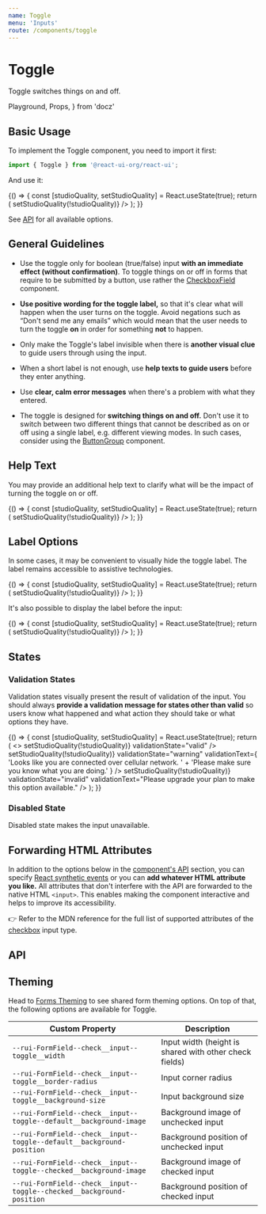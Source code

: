 ```yaml
---
name: Toggle
menu: 'Inputs'
route: /components/toggle
---
```


# Toggle

Toggle switches things on and off.

  Playground,
  Props,
} from 'docz'

## Basic Usage

To implement the Toggle component, you need to import it first:

```js
import { Toggle } from '@react-ui-org/react-ui';
```

And use it:

<Playground>
  {() => {
    const [studioQuality, setStudioQuality] = React.useState(true);
    return (
      <Toggle
        checked={studioQuality}
        label="Listen in studio quality"
        onChange={() => setStudioQuality(!studioQuality)}
      />
    );
  }}
</Playground>

See [API](#api) for all available options.

## General Guidelines

- Use the toggle only for boolean (true/false) input **with an immediate effect
  (without confirmation)**. To toggle things on or off in forms that require to
  be submitted by a button, use rather the
  [CheckboxField](/components/checkbox-field) component.

- **Use positive wording for the toggle label,** so that it's clear what will
  happen when the user turns on the toggle. Avoid negations such as “Don't send
  me any emails” which would mean that the user needs to turn the toggle **on**
  in order for something **not** to happen.

- Only make the Toggle's label invisible when there is **another visual clue**
  to guide users through using the input.

- When a short label is not enough, use **help texts to guide users** before
  they enter anything.

- Use **clear, calm error messages** when there's a problem with what they
  entered.

- The toggle is designed for **switching things on and off.** Don't use it to
  switch between two different things that cannot be described as on or off
  using a single label, e.g. different viewing modes. In such cases, consider
  using the [ButtonGroup](/components/button-group) component.

## Help Text

You may provide an additional help text to clarify what will be the impact of
turning the toggle on or off.

<Playground>
  {() => {
    const [studioQuality, setStudioQuality] = React.useState(true);
    return (
      <Toggle
        checked={studioQuality}
        helpText={
          'Unrivaled audio quality. Uses the MQA audio format. '
          + 'Transfers a lot of data.'
        }
        label="Listen in studio quality"
        onChange={() => setStudioQuality(!studioQuality)}
      />
    );
  }}
</Playground>

## Label Options

In some cases, it may be convenient to visually hide the toggle label. The label
remains accessible to assistive technologies.

<Playground>
  {() => {
    const [studioQuality, setStudioQuality] = React.useState(true);
    return (
      <Toggle
        checked={studioQuality}
        isLabelVisible={false}
        label="You cannot see this"
        onChange={() => setStudioQuality(!studioQuality)}
      />
    );
  }}
</Playground>

It's also possible to display the label before the input:

<Playground>
  {() => {
    const [studioQuality, setStudioQuality] = React.useState(true);
    return (
      <Toggle
        checked={studioQuality}
        label="Listen in studio quality"
        labelPosition="before"
        onChange={() => setStudioQuality(!studioQuality)}
      />
    );
  }}
</Playground>

## States

### Validation States

Validation states visually present the result of validation of the input. You
should always **provide a validation message for states other than valid** so
users know what happened and what action they should take or what options they
have.

<Playground>
  {() => {
    const [studioQuality, setStudioQuality] = React.useState(true);
    return (
      <>
        <Toggle
          checked={studioQuality}
          label="Listen in studio quality"
          onChange={() => setStudioQuality(!studioQuality)}
          validationState="valid"
        />
        <Toggle
          checked={studioQuality}
          label="Listen in studio quality"
          onChange={() => setStudioQuality(!studioQuality)}
          validationState="warning"
          validationText={
            'Looks like you are connected over cellular network. '
            + 'Please make sure you know what you are doing.'
          }
        />
        <Toggle
          checked={studioQuality}
          label="Listen in studio quality"
          onChange={() => setStudioQuality(!studioQuality)}
          validationState="invalid"
          validationText="Please upgrade your plan to make this option available."
        />
      </>
    );
  }}
</Playground>

### Disabled State

Disabled state makes the input unavailable.

<Playground>
  <Toggle label="Disabled toggle" disabled />
  <Toggle
    label="Disabled toggle, checked"
    disabled
    checked
  />
</Playground>

## Forwarding HTML Attributes

In addition to the options below in the [component's API](#api) section, you
can specify [React synthetic events] or you can **add whatever HTML attribute
you like.** All attributes that don't interfere with the API are forwarded to
the native HTML `<input>`. This enables making the component interactive and
helps to improve its accessibility.

👉 Refer to the MDN reference for the full list of supported attributes of the
[checkbox] input type.

## API

<Props table of={Toggle} />

## Theming

Head to [Forms Theming](/customize/theming/forms) to see shared form theming
options. On top of that, the following options are available for Toggle.

| Custom Property                                                    | Description                                    |
|--------------------------------------------------------------------|------------------------------------------------|
| `--rui-FormField--check__input--toggle__width`             | Input width (height is shared with other check fields) |
| `--rui-FormField--check__input--toggle__border-radius`             | Input corner radius                            |
| `--rui-FormField--check__input--toggle__background-size`           | Input background size                          |
| `--rui-FormField--check__input--toggle--default__background-image` | Background image of unchecked input            |
| `--rui-FormField--check__input--toggle--default__background-position` | Background position of unchecked input      |
| `--rui-FormField--check__input--toggle--checked__background-image` | Background image of checked input              |
| `--rui-FormField--check__input--toggle--checked__background-position` | Background position of checked input        |

[React synthetic events]: https://reactjs.org/docs/events.html
[checkbox]: https://developer.mozilla.org/en-US/docs/Web/HTML/Element/input/checkbox#additional_attributes
